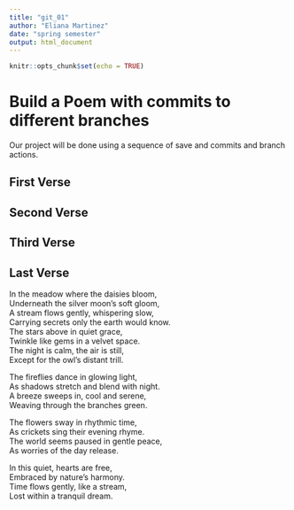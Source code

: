 ```yaml
---
title: "git_01"
author: "Eliana Martinez"
date: "spring semester"
output: html_document
---
```


```r
knitr::opts_chunk$set(echo = TRUE)
```
# Build a Poem with commits to different branches
Our project will be done using a sequence of save and commits and branch actions.
<!-- Do not modify or change any text in "!--" bracketed areas such as this --- these are instructions to
you, if you change any of this the git program will notice it and compromise your git merging strategy !-->

## First Verse 
<!--Put the first five lines of a poem by Lewis Carrol in this section!-->

## Second Verse
<!--Put the first five lines of a poem by Robert Frost here!-->

## Third Verse
<!--Put the first two verses of The Walrus and the Carpenter here!-->

## Last Verse
<!--Put a short poem you created using chatGPT of 20 to 30 lines,here!-->
In the meadow where the daisies bloom,        
Underneath the silver moon’s soft gloom,        
A stream flows gently, whispering slow,           
Carrying secrets only the earth would know.        
The stars above in quiet grace,          
Twinkle like gems in a velvet space.          
The night is calm, the air is still,          
Except for the owl’s distant trill.          
 
The fireflies dance in glowing light,         
As shadows stretch and blend with night.         
A breeze sweeps in, cool and serene,        
Weaving through the branches green.        
 
The flowers sway in rhythmic time,         
As crickets sing their evening rhyme.         
The world seems paused in gentle peace,          
As worries of the day release.         
 
In this quiet, hearts are free,           
Embraced by nature’s harmony.            
Time flows gently, like a stream,          
Lost within a tranquil dream.                  